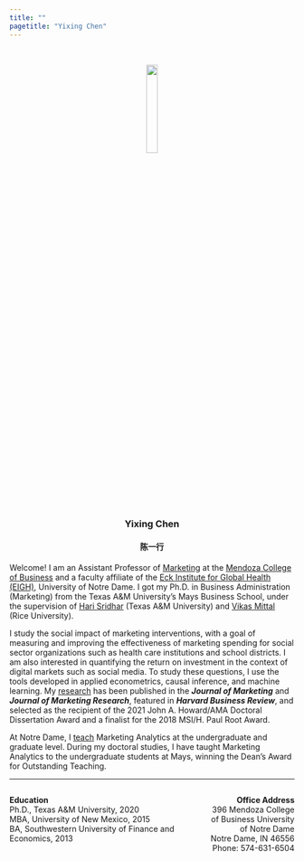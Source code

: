 ```yaml
---
title: ""
pagetitle: "Yixing Chen"
---
```


<p>&nbsp;</p> 
<center>
<img src="images/Yixing_new.jpg" style="width:20%">

###    Yixing Chen
####   陈一行
</center>

Welcome! I am an Assistant Professor of [Marketing](https://mendoza.nd.edu/research-faculty/academic-departments/marketing/) at the [Mendoza College of Business](https://mendoza.nd.edu/) and a faculty affiliate of the [Eck Institute for Global Health (EIGH)](https://globalhealth.nd.edu/), University of Notre Dame. I got my Ph.D. in Business Administration (Marketing) from the Texas A&M University’s Mays Business School, under the supervision of [Hari Sridhar](https://mays.tamu.edu/directory/shriharisridhar/) (Texas A&M University) and [Vikas Mittal](https://business.rice.edu/person/vikas-mittal) (Rice University). 

I study the social impact of marketing interventions, with a goal of measuring and improving the effectiveness of marketing spending for social sector organizations such as health care institutions and school districts. I am also interested in quantifying the return on investment in the context of digital markets such as social media. To study these questions, I use the tools developed in applied econometrics, causal inference, and machine learning. My [research](research.html) has been published in the ***Journal of Marketing*** and ***Journal of Marketing Research***, featured in ***Harvard Business Review***, and selected as the recipient of the 2021 John A. Howard/AMA Doctoral Dissertation Award and a finalist for the 2018 MSI/H. Paul Root Award. 

At Notre Dame, I [teach](teaching.html) Marketing Analytics at the undergraduate and graduate level. During my doctoral studies, I have taught Marketing Analytics to the undergraduate students at Mays, winning the Dean’s Award for Outstanding Teaching.

***

<style type="text/css">
.column-left{
  float: left;
  width: 70%;
  text-align: left;
}

.column-right{
  float: right;
  width: 30%;
  text-align: right;
}
</style>


<div class="column-left">
**Education**  
Ph.D., Texas A&M University, 2020  
MBA, University of New Mexico, 2015  
BA, Southwestern University of Finance and Economics, 2013  
</div>

<div class="column-right">
**Office Address**  
396 Mendoza College of Business 
University of Notre Dame   
Notre Dame, IN 46556  
Phone: 574-631-6504

</div>


***

